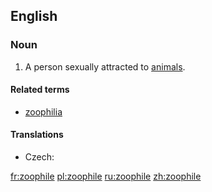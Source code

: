 ==English==

===Noun===
{{en-noun}}

# A person sexually attracted to [[animal]]s.

====Related terms====
* [[zoophilia]]

====Translations====
{{trans-top|person sexually attracted to animals}}
* Czech: {{t+|cs|zoofil|m}}
{{trans-mid}}
{{trans-bottom}}

[[fr:zoophile]]
[[pl:zoophile]]
[[ru:zoophile]]
[[zh:zoophile]]